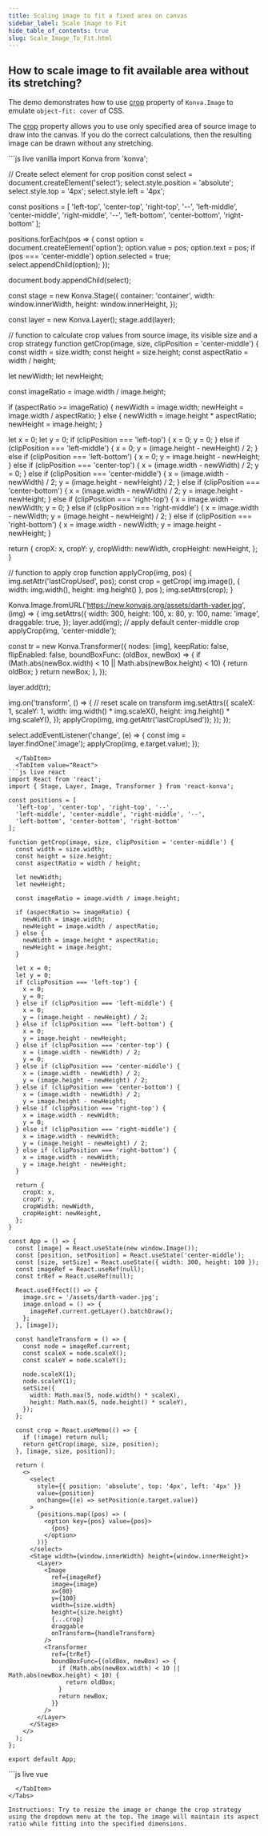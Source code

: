 ```yaml
---
title: Scaling image to fit a fixed area on canvas
sidebar_label: Scale Image to Fit
hide_table_of_contents: true
slug: Scale_Image_To_Fit.html
---
```


## How to scale image to fit available area without its stretching?

The demo demonstrates how to use [crop](/api/Konva.Image.html#crop) property of `Konva.Image` to emulate `object-fit: cover` of CSS.

The [crop](https://konvajs.org/api/Konva.Image.html#crop) property allows you to use only specified area of source image to draw into the canvas. If you do the correct calculations, then the resulting image can be drawn without any stretching.


<Tabs>
  <TabItem value="Vanilla" default>
```js live vanilla
import Konva from 'konva';

// Create select element for crop position
const select = document.createElement('select');
select.style.position = 'absolute';
select.style.top = '4px';
select.style.left = '4px';

const positions = [
  'left-top', 'center-top', 'right-top', '--',
  'left-middle', 'center-middle', 'right-middle', '--',
  'left-bottom', 'center-bottom', 'right-bottom'
];

positions.forEach(pos => {
  const option = document.createElement('option');
  option.value = pos;
  option.text = pos;
  if (pos === 'center-middle') option.selected = true;
  select.appendChild(option);
});

document.body.appendChild(select);

const stage = new Konva.Stage({
  container: 'container',
  width: window.innerWidth,
  height: window.innerHeight,
});

const layer = new Konva.Layer();
stage.add(layer);

// function to calculate crop values from source image, its visible size and a crop strategy
function getCrop(image, size, clipPosition = 'center-middle') {
  const width = size.width;
  const height = size.height;
  const aspectRatio = width / height;

  let newWidth;
  let newHeight;

  const imageRatio = image.width / image.height;

  if (aspectRatio >= imageRatio) {
    newWidth = image.width;
    newHeight = image.width / aspectRatio;
  } else {
    newWidth = image.height * aspectRatio;
    newHeight = image.height;
  }

  let x = 0;
  let y = 0;
  if (clipPosition === 'left-top') {
    x = 0;
    y = 0;
  } else if (clipPosition === 'left-middle') {
    x = 0;
    y = (image.height - newHeight) / 2;
  } else if (clipPosition === 'left-bottom') {
    x = 0;
    y = image.height - newHeight;
  } else if (clipPosition === 'center-top') {
    x = (image.width - newWidth) / 2;
    y = 0;
  } else if (clipPosition === 'center-middle') {
    x = (image.width - newWidth) / 2;
    y = (image.height - newHeight) / 2;
  } else if (clipPosition === 'center-bottom') {
    x = (image.width - newWidth) / 2;
    y = image.height - newHeight;
  } else if (clipPosition === 'right-top') {
    x = image.width - newWidth;
    y = 0;
  } else if (clipPosition === 'right-middle') {
    x = image.width - newWidth;
    y = (image.height - newHeight) / 2;
  } else if (clipPosition === 'right-bottom') {
    x = image.width - newWidth;
    y = image.height - newHeight;
  }

  return {
    cropX: x,
    cropY: y,
    cropWidth: newWidth,
    cropHeight: newHeight,
  };
}

// function to apply crop
function applyCrop(img, pos) {
  img.setAttr('lastCropUsed', pos);
  const crop = getCrop(
    img.image(),
    { width: img.width(), height: img.height() },
    pos
  );
  img.setAttrs(crop);
}

Konva.Image.fromURL('https://new.konvajs.org/assets/darth-vader.jpg', (img) => {
  img.setAttrs({
    width: 300,
    height: 100,
    x: 80,
    y: 100,
    name: 'image',
    draggable: true,
  });
  layer.add(img);
  // apply default center-middle crop
  applyCrop(img, 'center-middle');

  const tr = new Konva.Transformer({
    nodes: [img],
    keepRatio: false,
    flipEnabled: false,
    boundBoxFunc: (oldBox, newBox) => {
      if (Math.abs(newBox.width) < 10 || Math.abs(newBox.height) < 10) {
        return oldBox;
      }
      return newBox;
    },
  });

  layer.add(tr);

  img.on('transform', () => {
    // reset scale on transform
    img.setAttrs({
      scaleX: 1,
      scaleY: 1,
      width: img.width() * img.scaleX(),
      height: img.height() * img.scaleY(),
    });
    applyCrop(img, img.getAttr('lastCropUsed'));
  });
});

select.addEventListener('change', (e) => {
  const img = layer.findOne('.image');
  applyCrop(img, e.target.value);
});
```
  </TabItem>
  <TabItem value="React">
```js live react
import React from 'react';
import { Stage, Layer, Image, Transformer } from 'react-konva';

const positions = [
  'left-top', 'center-top', 'right-top', '--',
  'left-middle', 'center-middle', 'right-middle', '--',
  'left-bottom', 'center-bottom', 'right-bottom'
];

function getCrop(image, size, clipPosition = 'center-middle') {
  const width = size.width;
  const height = size.height;
  const aspectRatio = width / height;

  let newWidth;
  let newHeight;

  const imageRatio = image.width / image.height;

  if (aspectRatio >= imageRatio) {
    newWidth = image.width;
    newHeight = image.width / aspectRatio;
  } else {
    newWidth = image.height * aspectRatio;
    newHeight = image.height;
  }

  let x = 0;
  let y = 0;
  if (clipPosition === 'left-top') {
    x = 0;
    y = 0;
  } else if (clipPosition === 'left-middle') {
    x = 0;
    y = (image.height - newHeight) / 2;
  } else if (clipPosition === 'left-bottom') {
    x = 0;
    y = image.height - newHeight;
  } else if (clipPosition === 'center-top') {
    x = (image.width - newWidth) / 2;
    y = 0;
  } else if (clipPosition === 'center-middle') {
    x = (image.width - newWidth) / 2;
    y = (image.height - newHeight) / 2;
  } else if (clipPosition === 'center-bottom') {
    x = (image.width - newWidth) / 2;
    y = image.height - newHeight;
  } else if (clipPosition === 'right-top') {
    x = image.width - newWidth;
    y = 0;
  } else if (clipPosition === 'right-middle') {
    x = image.width - newWidth;
    y = (image.height - newHeight) / 2;
  } else if (clipPosition === 'right-bottom') {
    x = image.width - newWidth;
    y = image.height - newHeight;
  }

  return {
    cropX: x,
    cropY: y,
    cropWidth: newWidth,
    cropHeight: newHeight,
  };
}

const App = () => {
  const [image] = React.useState(new window.Image());
  const [position, setPosition] = React.useState('center-middle');
  const [size, setSize] = React.useState({ width: 300, height: 100 });
  const imageRef = React.useRef(null);
  const trRef = React.useRef(null);

  React.useEffect(() => {
    image.src = '/assets/darth-vader.jpg';
    image.onload = () => {
      imageRef.current.getLayer().batchDraw();
    };
  }, [image]);

  const handleTransform = () => {
    const node = imageRef.current;
    const scaleX = node.scaleX();
    const scaleY = node.scaleY();

    node.scaleX(1);
    node.scaleY(1);
    setSize({
      width: Math.max(5, node.width() * scaleX),
      height: Math.max(5, node.height() * scaleY),
    });
  };

  const crop = React.useMemo(() => {
    if (!image) return null;
    return getCrop(image, size, position);
  }, [image, size, position]);

  return (
    <>
      <select
        style={{ position: 'absolute', top: '4px', left: '4px' }}
        value={position}
        onChange={(e) => setPosition(e.target.value)}
      >
        {positions.map((pos) => (
          <option key={pos} value={pos}>
            {pos}
          </option>
        ))}
      </select>
      <Stage width={window.innerWidth} height={window.innerHeight}>
        <Layer>
          <Image
            ref={imageRef}
            image={image}
            x={80}
            y={100}
            width={size.width}
            height={size.height}
            {...crop}
            draggable
            onTransform={handleTransform}
          />
          <Transformer
            ref={trRef}
            boundBoxFunc={(oldBox, newBox) => {
              if (Math.abs(newBox.width) < 10 || Math.abs(newBox.height) < 10) {
                return oldBox;
              }
              return newBox;
            }}
          />
        </Layer>
      </Stage>
    </>
  );
};

export default App;
```
  </TabItem>
  <TabItem value="Vue">
```js live vue
<template>
  <div>
    <select
      style="position: absolute; top: 4px; left: 4px"
      v-model="position"
    >
      <option
        v-for="pos in positions"
        :key="pos"
        :value="pos"
      >
        {{ pos }}
      </option>
    </select>
    <v-stage :config="stageConfig">
      <v-layer>
        <v-image
          ref="imageRef"
          :config="{
            image: image,
            x: 80,
            y: 100,
            width: size.width,
            height: size.height,
            draggable: true,
            ...crop,
          }"
          @transform="handleTransform"
        />
        <v-transformer
          ref="transformerRef"
          :config="{
            boundBoxFunc: boundBoxFunc
          }"
        />
      </v-layer>
    </v-stage>
  </div>
</template>

<script setup>
import { ref, computed, onMounted, watch } from 'vue';

const positions = [
  'left-top', 'center-top', 'right-top', '--',
  'left-middle', 'center-middle', 'right-middle', '--',
  'left-bottom', 'center-bottom', 'right-bottom'
];

const position = ref('center-middle');
const size = ref({ width: 300, height: 100 });
const image = ref(new window.Image());
const imageRef = ref(null);
const transformerRef = ref(null);

const stageConfig = {
  width: window.innerWidth,
  height: window.innerHeight
};

function getCrop(image, size, clipPosition = 'center-middle') {
  const width = size.width;
  const height = size.height;
  const aspectRatio = width / height;

  let newWidth;
  let newHeight;

  const imageRatio = image.width / image.height;

  if (aspectRatio >= imageRatio) {
    newWidth = image.width;
    newHeight = image.width / aspectRatio;
  } else {
    newWidth = image.height * aspectRatio;
    newHeight = image.height;
  }

  let x = 0;
  let y = 0;
  if (clipPosition === 'left-top') {
    x = 0;
    y = 0;
  } else if (clipPosition === 'left-middle') {
    x = 0;
    y = (image.height - newHeight) / 2;
  } else if (clipPosition === 'left-bottom') {
    x = 0;
    y = image.height - newHeight;
  } else if (clipPosition === 'center-top') {
    x = (image.width - newWidth) / 2;
    y = 0;
  } else if (clipPosition === 'center-middle') {
    x = (image.width - newWidth) / 2;
    y = (image.height - newHeight) / 2;
  } else if (clipPosition === 'center-bottom') {
    x = (image.width - newWidth) / 2;
    y = image.height - newHeight;
  } else if (clipPosition === 'right-top') {
    x = image.width - newWidth;
    y = 0;
  } else if (clipPosition === 'right-middle') {
    x = image.width - newWidth;
    y = (image.height - newHeight) / 2;
  } else if (clipPosition === 'right-bottom') {
    x = image.width - newWidth;
    y = image.height - newHeight;
  }

  return {
    cropX: x,
    cropY: y,
    cropWidth: newWidth,
    cropHeight: newHeight,
  };
}

const crop = computed(() => {
  if (!image.value) return {};
  return getCrop(image.value, size.value, position.value);
});

const boundBoxFunc = (oldBox, newBox) => {
  if (Math.abs(newBox.width) < 10 || Math.abs(newBox.height) < 10) {
    return oldBox;
  }
  return newBox;
};

const handleTransform = () => {
  const node = imageRef.value.getNode();
  const scaleX = node.scaleX();
  const scaleY = node.scaleY();

  node.scaleX(1);
  node.scaleY(1);
  size.value = {
    width: Math.max(5, node.width() * scaleX),
    height: Math.max(5, node.height() * scaleY),
  };
};

onMounted(() => {
  image.value.src = '/assets/darth-vader.jpg';
  image.value.onload = () => {
    const transformer = transformerRef.value.getNode();
    const imageNode = imageRef.value.getNode();
    transformer.nodes([imageNode]);
    imageNode.getLayer().batchDraw();
  };
});
</script>
```
  </TabItem>
</Tabs>

Instructions: Try to resize the image or change the crop strategy using the dropdown menu at the top. The image will maintain its aspect ratio while fitting into the specified dimensions. 